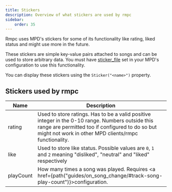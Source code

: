 ```yaml
---
title: Stickers
description: Overview of what stickers are used by rmpc
sidebar:
    order: 35
---
```



Rmpc uses MPD's stickers for some of its functionality like rating, liked status and might use more
in the future.

These stickers are simple key-value pairs attached to songs and can be used to store arbitrary data.
You must have [sticker_file](https://mpd.readthedocs.io/en/latest/mpd.conf.5.html#optional-parameters)
set in your MPD's configuration to use this functionality.

You can display these stickers using the `Sticker("<name>")` property.

## Stickers used by rmpc

| Name      | Description                                                                                                                                                                                                  |
| --------- | ------------------------------------------------------------------------------------------------------------------------------------------------------------------------------------------------------------ |
| rating    | Used to store ratings. Has to be a valid positive integer in the 0-10 range. Numbers outside this range are permitted too if configured to do so but might not work in other MPD clients/rmpc functionality. |
| like      | Used to store like status. Possible values are `0`, `1` and `2` meaning "disliked", "neutral" and "liked" respectively                                                                                       |
| playCount | How many times a song was played. Requires <a href={path("guides/on_song_change/#track-song-play-count")}>configuration</a>.                                                                                 |
